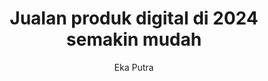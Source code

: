 ---
draft: false
title: "Jualan produk digital di 2024 semakin mudah"
snippet: "Tidak perlu membangun toko online dari nol ketika produk anda bisa online dalam hitungan menit dengan JetForm."
publishDate: "2024-02-16 19:54"
image: {
  src: "./jetform.jpg",
  alt: "typography"
}
category: "blog"
author: "Eka Putra"
tags: [jetform, pengumuman]
---